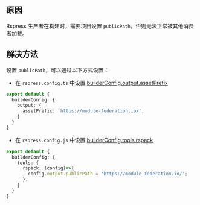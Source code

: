 
<ErrorCodeTitle code='BUILD-002'/>

## 原因

Rspress 生产者在构建时，需要项目设置 `publicPath`，否则无法正常被其他消费者加载。

## 解决方法

设置 `publicPath`，可以通过以下方式设置：

* 在 `rspress.config.ts` 中设置 [builderConfig.output.assetPrefix](https://rsbuild.rs/config/output/asset-prefix)

```ts title="rspress.config.ts"
export default {
  builderConfig: {
    output: {
      assetPrefix: 'https://module-federation.io/',
    }
  }
}
```

* 在 `rspress.config.js` 中设置 [builderConfig.tools.rspack](https://rsbuild.rs/config/tools/rspack)

```ts title="rspress.config.ts"
export default {
  builderConfig: {
    tools: {
      rspack: (config)=>{
        config.output.publicPath = 'https://module-federation.io/';
      },
    }
  }
}
```
